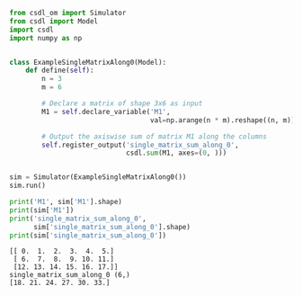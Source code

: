 ```py
from csdl_om import Simulator
from csdl import Model
import csdl
import numpy as np


class ExampleSingleMatrixAlong0(Model):
    def define(self):
        n = 3
        m = 6

        # Declare a matrix of shape 3x6 as input
        M1 = self.declare_variable('M1',
                                   val=np.arange(n * m).reshape((n, m)))

        # Output the axiswise sum of matrix M1 along the columns
        self.register_output('single_matrix_sum_along_0',
                             csdl.sum(M1, axes=(0, )))


sim = Simulator(ExampleSingleMatrixAlong0())
sim.run()

print('M1', sim['M1'].shape)
print(sim['M1'])
print('single_matrix_sum_along_0',
      sim['single_matrix_sum_along_0'].shape)
print(sim['single_matrix_sum_along_0'])
```


```M1 (3, 6)
[[ 0.  1.  2.  3.  4.  5.]
 [ 6.  7.  8.  9. 10. 11.]
 [12. 13. 14. 15. 16. 17.]]
single_matrix_sum_along_0 (6,)
[18. 21. 24. 27. 30. 33.]
```
